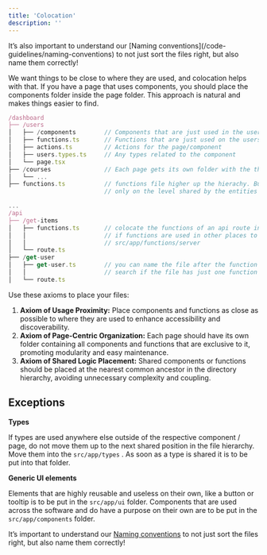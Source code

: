 ```yaml
---
title: 'Colocation'
description: ''
---
```

<Tip>
It’s also important to understand our [Naming conventions](/code-guidelines/naming-conventions) to not just sort the files right, but also name them correctly!

</Tip>

We want things to be close to where they are used, and colocation helps with that. If you have a page that uses components, you should place the components folder inside the page folder. This approach is natural and makes things easier to find.

```jsx
/dashboard
├── /users
│   ├── /components        // Components that are just used in the users pagepage
│   ├── functions.ts       // Functions that are just used on the users page
│   ├── actions.ts         // Actions for the page/component
│   ├── users.types.ts     // Any types related to the component
│   └── page.tsx           
├── /courses               // Each page gets its own folder with the things it uses inside
│   └── ...                
├── functions.ts           // functions file higher up the hierachy. But not too high up
               			   // only on the level shared by the entities that use its functions

...
/api
├── /get-items
│   ├── functions.ts       // colocate the functions of an api route in the same folder
│   │                      // if functions are used in other places to put them in 
│   │                      // src/app/functions/server
│   └── route.ts           
├── /get-user
│   ├── get-user.ts        // you can name the file after the function for easier
│   │                      // search if the file has just one function
│   └── route.ts           
```

Use these axioms to place your files:

1. **Axiom of Usage Proximity:** Place components and functions as close as possible to where they are used to enhance accessibility and discoverability.
2. **Axiom of Page-Centric Organization:** Each page should have its own folder containing all components and functions that are exclusive to it, promoting modularity and easy maintenance.
3. **Axiom of Shared Logic Placement:** Shared components or functions should be placed at the nearest common ancestor in the directory hierarchy, avoiding unnecessary complexity and coupling.

## Exceptions

**Types**

If types are used anywhere else outside of the respective component / page, do not move them up to the next shared position in the file hierarchy. Move them into the `src/app/types` . As soon as a type is shared it is to be put into that folder.

**Generic UI elements**

Elements that are highly reusable and useless on their own, like a button or tooltip is to be put in the `src/app/ui` folder. Components that are used across the software and do have a purpose on their own are to be put in the `src/app/components` folder.

It’s important to understand our [Naming conventions](/code-guidelines/naming-conventions) to not just sort the files right, but also name them correctly!